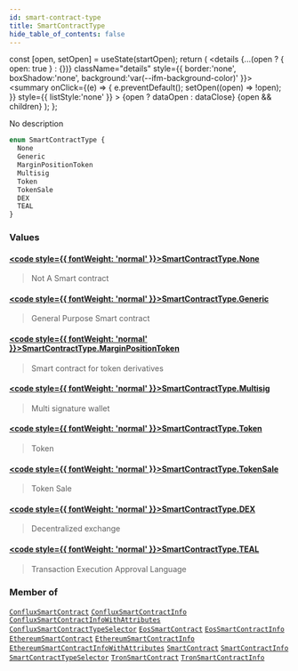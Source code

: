 ```yaml
---
id: smart-contract-type
title: SmartContractType
hide_table_of_contents: false
---
```







  const [open, setOpen] = useState(startOpen);
  return (
    <details {...(open ? { open: true } : {})} className="details" style={{ border:'none', boxShadow:'none', background:'var(--ifm-background-color)' }}>
      <summary
        onClick={(e) => {
          e.preventDefault();
          setOpen((open) => !open);
        }}
        style={{ listStyle:'none' }}
      >
      {open ? dataOpen : dataClose}
      </summary>
      {open && children}
    </details>
  );
};








No description


```graphql
enum SmartContractType {
  None
  Generic
  MarginPositionToken
  Multisig
  Token
  TokenSale
  DEX
  TEAL
}
```




### Values

#### [<code style={{ fontWeight: 'normal' }}>SmartContractType.<b>None</b></code>](#)  
> 
> 
> Not A Smart contract
> 

#### [<code style={{ fontWeight: 'normal' }}>SmartContractType.<b>Generic</b></code>](#)  
> 
> 
> General Purpose Smart contract
> 

#### [<code style={{ fontWeight: 'normal' }}>SmartContractType.<b>MarginPositionToken</b></code>](#)  
> 
> 
> Smart contract for token derivatives
> 

#### [<code style={{ fontWeight: 'normal' }}>SmartContractType.<b>Multisig</b></code>](#)  
> 
> 
> Multi signature wallet
> 

#### [<code style={{ fontWeight: 'normal' }}>SmartContractType.<b>Token</b></code>](#)  
> 
> 
> Token
> 

#### [<code style={{ fontWeight: 'normal' }}>SmartContractType.<b>TokenSale</b></code>](#)  
> 
> 
> Token Sale
> 

#### [<code style={{ fontWeight: 'normal' }}>SmartContractType.<b>DEX</b></code>](#)  
> 
> 
> Decentralized exchange
> 

#### [<code style={{ fontWeight: 'normal' }}>SmartContractType.<b>TEAL</b></code>](#)  
> 
> 
> Transaction Execution Approval Language
> 



### Member of

[`ConfluxSmartContract`](/docs/v1/graphql-reference/objects/conflux-smart-contract)  <Badge class="secondary" text="object"/><Bullet />[`ConfluxSmartContractInfo`](/docs/v1/graphql-reference/objects/conflux-smart-contract-info)  <Badge class="secondary" text="object"/><Bullet />[`ConfluxSmartContractInfoWithAttributes`](/docs/v1/graphql-reference/objects/conflux-smart-contract-info-with-attributes)  <Badge class="secondary" text="object"/><Bullet />[`ConfluxSmartContractTypeSelector`](/docs/v1/graphql-reference/inputs/conflux-smart-contract-type-selector)  <Badge class="secondary" text="input"/><Bullet />[`EosSmartContract`](/docs/v1/graphql-reference/objects/eos-smart-contract)  <Badge class="secondary" text="object"/><Bullet />[`EosSmartContractInfo`](/docs/v1/graphql-reference/objects/eos-smart-contract-info)  <Badge class="secondary" text="object"/><Bullet />[`EthereumSmartContract`](/docs/v1/graphql-reference/objects/ethereum-smart-contract)  <Badge class="secondary" text="object"/><Bullet />[`EthereumSmartContractInfo`](/docs/v1/graphql-reference/objects/ethereum-smart-contract-info)  <Badge class="secondary" text="object"/><Bullet />[`EthereumSmartContractInfoWithAttributes`](/docs/v1/graphql-reference/objects/ethereum-smart-contract-info-with-attributes)  <Badge class="secondary" text="object"/><Bullet />[`SmartContract`](/docs/v1/graphql-reference/objects/smart-contract)  <Badge class="secondary" text="object"/><Bullet />[`SmartContractInfo`](/docs/v1/graphql-reference/objects/smart-contract-info)  <Badge class="secondary" text="object"/><Bullet />[`SmartContractTypeSelector`](/docs/v1/graphql-reference/inputs/smart-contract-type-selector)  <Badge class="secondary" text="input"/><Bullet />[`TronSmartContract`](/docs/v1/graphql-reference/objects/tron-smart-contract)  <Badge class="secondary" text="object"/><Bullet />[`TronSmartContractInfo`](/docs/v1/graphql-reference/objects/tron-smart-contract-info)  <Badge class="secondary" text="object"/>

